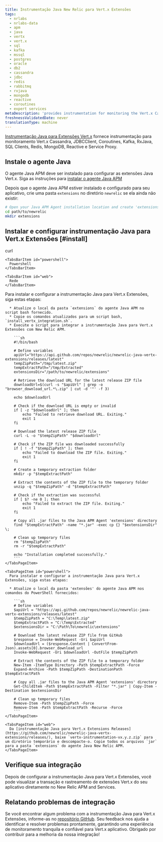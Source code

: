 ```yaml
---
title: Instrumentação Java New Relic para Vert.x Extensões
tags:
  - nrlabs
  - nrlabs-data
  - apm
  - java
  - vertx
  - vert.x
  - sql
  - kafka
  - mssql
  - postgres
  - oracle
  - db2
  - cassandra
  - jdbc
  - redis
  - rabbitmq
  - rxjava
  - mongodb
  - reactive
  - coroutines
  - expert services
metaDescription: 'provides instrumentation for monitoring the Vert.x Cassandra, JDBCClient, Coroutines, Kafka, RxJava, SQL Clients, Redis, MongoDB, Reactive and Service Proxy.'
freshnessValidatedDate: never
translationType: machine
---
```


[Instrumentação Java para Extensões Vert.x](https://github.com/newrelic/newrelic-java-vertx-extensions/tree/main) fornece instrumentação para monitoramento Vert.x Cassandra, JDBCClient, Coroutines, Kafka, RxJava, SQL Clients, Redis, MongoDB, Reactive e Service Proxy.

## Instale o agente Java

O agente Java APM deve ser instalado para configurar as extensões Java Vert.x. Siga as instruções para [instalar o agente Java APM](https://docs.newrelic.com/install/java/)

Depois que o agente Java APM estiver instalado e configurado para seu aplicativo, crie uma pasta `extensions` no diretório `newrelic` se ela ainda não existir:

```bash
# Open your Java APM Agent installation location and create 'extensions' folder ( if it is not existing) 
cd path/to/newrelic
mkdir extensions
```

## Instalar e configurar instrumentação Java para Vert.x Extensões [#install]

<Tabs>
  <TabsBar>
    <TabsBarItem id="curl">
      curl
    </TabsBarItem>

    <TabsBarItem id="powershell">
      Powershell
    </TabsBarItem>

    <TabsBarItem id="web">
      Rede
    </TabsBarItem>
  </TabsBar>

  <TabsPages>
    <TabsPageItem id="curl">
      Para instalar e configurar a instrumentação Java para Vert.x Extensões, siga estas etapas:

      * Atualize o local da pasta `extensions` do agente Java APM no script bash fornecido.
      * Copie os comandos atualizados para um script bash, `install_vertx_integration.sh`.
      * Execute o script para integrar a instrumentação Java para Vert.x Extensões com New Relic APM.

        ```sh
        #!/bin/bash

        # Define variables
        apiUrl="https://api.github.com/repos/newrelic/newrelic-java-vertx-extensions/releases/latest"
        tempZipPath="/tmp/latest.zip"
        tempExtractPath="/tmp/Extracted"
        extensionsDir="/path/to/newrelic/extensions"

        # Retrieve the download URL for the latest release ZIP file
        downloadUrl=$(curl -s "$apiUrl" | grep -o "browser_download_url.*\.zip" | cut -d '"' -f 3)

        echo $downloadUrl

        # Check if the download URL is empty or invalid
        if [ -z "$downloadUrl" ]; then
            echo "Failed to retrieve download URL. Exiting."
            exit 1
        fi

        # Download the latest release ZIP file
        curl -L -o "$tempZipPath" "$downloadUrl"

        # Check if the ZIP file was downloaded successfully
        if [ ! -f "$tempZipPath" ]; then
            echo "Failed to download the ZIP file. Exiting."
            exit 1
        fi

        # Create a temporary extraction folder
        mkdir -p "$tempExtractPath"

        # Extract the contents of the ZIP file to the temporary folder
        unzip -q "$tempZipPath" -d "$tempExtractPath"

        # Check if the extraction was successful
        if [ $? -ne 0 ]; then
            echo "Failed to extract the ZIP file. Exiting."
            exit 1
        fi

        # Copy all .jar files to the Java APM Agent 'extensions' directory
        find "$tempExtractPath" -name "*.jar" -exec cp {} "$extensionsDir" \;

        # Clean up temporary files
        rm "$tempZipPath"
        rm -r "$tempExtractPath"

        echo "Installation completed successfully."
        ```
    </TabsPageItem>

    <TabsPageItem id="powershell">
      Para instalar e configurar a instrumentação Java para Vert.x Extensões, siga estas etapas:

      * Atualize o local da pasta 'extensões' do agente Java APM nos comandos do PowerShell fornecidos:

        ```sh
        # Define variables
        $apiUrl = "https://api.github.com/repos/newrelic/newrelic-java-vertx-extensions/releases/latest"
        $tempZipPath = "C:\Temp\latest.zip"
        $tempExtractPath = "C:\Temp\Extracted"
        $extensionsDir = "C:\Path\To\newrelic\extensions"

        # Download the latest release ZIP file from GitHub
        $response = Invoke-WebRequest -Uri $apiUrl
        $downloadUrl = ($response.Content | ConvertFrom-Json).assets[0].browser_download_url
        Invoke-WebRequest -Uri $downloadUrl -OutFile $tempZipPath

        # Extract the contents of the ZIP file to a temporary folder
        New-Item -ItemType Directory -Path $tempExtractPath -Force
        Expand-Archive -Path $tempZipPath -DestinationPath $tempExtractPath

        # Copy all .jar files to the Java APM Agent 'extensions' directory
        Get-ChildItem -Path $tempExtractPath -Filter "*.jar" | Copy-Item -Destination $extensionsDir

        # Clean up temporary files
        Remove-Item -Path $tempZipPath -Force
        Remove-Item -Path $tempExtractPath -Recurse -Force
        ```
    </TabsPageItem>

    <TabsPageItem id="web">
      Da [instrumentação Java para Vert.x Extensions Releases](https://github.com/newrelic/newrelic-java-vertx-extensions/releases/), baixe `vertx-instrumentation-vx.y.z.zip` para um diretório temporário e descompacte-o. Copie todos os arquivos `jar` para a pasta `extensions` do agente Java New Relic APM.
    </TabsPageItem>
  </TabsPages>
</Tabs>

## Verifique sua integração

Depois de configurar a instrumentação Java para Vert.x Extensões, você pode visualizar a transação e rastreamento de extensões Vert.x do seu aplicativo diretamente no New Relic APM and Services.

## Relatando problemas de integração

Se você encontrar algum problema com a instrumentação Java para Vert.x Extensões, informe-as no [repositório GitHub](https://github.com/newrelic/newrelic-java-vertx-extensions/issues). Seu feedback nos ajuda a identificar e resolver problemas prontamente, garantindo uma experiência de monitoramento tranquila e confiável para Vert.x aplicativo. Obrigado por contribuir para a melhoria da nossa integração!
